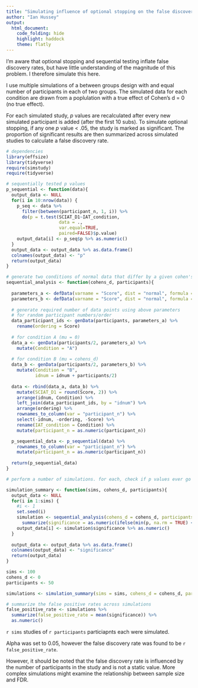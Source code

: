 ```yaml
---
title: "Simulating influence of optional stopping on the false discovery rate"
author: "Ian Hussey"
output:
  html_document:
    code_folding: hide
    highlight: haddock
    theme: flatly
---
```


I'm aware that optional stopping and sequential testing inflate false discovery rates, but have little understanding of the magnitude of this problem. I therefore simulate this here. 

I use multiple simulations of a between groups design with and equal number of participants in each of two groups. The simulated data for each condition are drawn from a poplulation with a true effect of Cohen's d = 0 (no true effect). 

For each simulated study, *p* values are recalculated after every new simulated participant is added (after the first 10 subs). To simulate optional stopping, if any one *p* value < .05, the study is marked as significant. The proportion of significant results are then summarized across simulated studies to calculate a false discovery rate.  

```r

# dependencies
library(effsize)
library(tidyverse)
require(simstudy)
require(tidyverse)

# sequentially tested p values
p_sequential <- function(data){
  output_data <- NULL
  for(i in 10:nrow(data)) {
    p_seq <- data %>%
      filter(between(participant_n, 1, i)) %>%
      do(p = t.test(SCIAT_D1~IAT_condition, 
                    data = ., 
                    var.equal=TRUE, 
                    paired=FALSE)$p.value)
    output_data[i] <- p_seq$p %>% as.numeric()
  }
  output_data <- output_data %>% as.data.frame()
  colnames(output_data) <- "p"
  return(output_data)
}

# generate two conditions of normal data that differ by a given cohen's d effect size 
sequential_analysis <- function(cohens_d, participants){
  
  parameters_a <- defData(varname = "Score", dist = "normal", formula = cohens_d, variance = 1, id = "idnum")
  parameters_b <- defData(varname = "Score", dist = "normal", formula = 0,        variance = 1, id = "idnum")
  
  # generate required number of data points using above parameters
  # for random participant numbers/order
  data_participant_ids <- genData(participants, parameters_a) %>%
    rename(ordering = Score)
  
  # for condition A (mu = 0)
  data_a <- genData(participants/2, parameters_a) %>%
    mutate(Condition = "A")
  
  # for condition B (mu = cohens_d)
  data_b <- genData(participants/2, parameters_b) %>%
    mutate(Condition = "B",
           idnum = idnum + participants/2) 
  
  data <- rbind(data_a, data_b) %>%
    mutate(SCIAT_D1 = round(Score, 2)) %>%
    arrange(idnum, Condition) %>%
    left_join(data_participant_ids, by = "idnum") %>%
    arrange(ordering) %>%
    rownames_to_column(var = "participant_n") %>%
    select(-idnum, -ordering, -Score) %>%
    rename(IAT_condition = Condition) %>%
    mutate(participant_n = as.numeric(participant_n))

  p_sequential_data <- p_sequential(data) %>%
    rownames_to_column(var = "participant_n") %>%
    mutate(participant_n = as.numeric(participant_n))
  
  return(p_sequential_data)
}

# perform a number of simulations. for each, check if p values ever go below .05 at any point in the sequence of participants.

simulation_summary <- function(sims, cohens_d, participants){
  output_data <- NULL
  for(i in 1:sims) {
    #i <- 1
    set.seed(i)
    simulation <- sequential_analysis(cohens_d = cohens_d, participants = participants) %>%
      summarize(significance = as.numeric(ifelse(min(p, na.rm = TRUE) < .05, 1, 0)))
    output_data[i] <- simulation$significance %>% as.numeric()
  }
  
  output_data <- output_data %>% as.data.frame()
  colnames(output_data) <- "significance"
  return(output_data)
}

sims <- 100
cohens_d <- 0
participants <- 50

simulations <- simulation_summary(sims = sims, cohens_d = cohens_d, participants = participants)

# summarize the false positive rates across simulations
false_positive_rate <- simulations %>%
  summarize(false_positive_rate = mean(significance)) %>%
  as.numeric()

```

`r sims` studies of `r participants` particiapnts each were simulated. 

Alpha was set to 0.05, however the false discovery rate was found to be `r false_positive_rate`.

However, it should be noted that the false discovery rate is influenced by the number of participants in the study and is not a static value. More complex simulations might examine the relationship between sample size and FDR.

